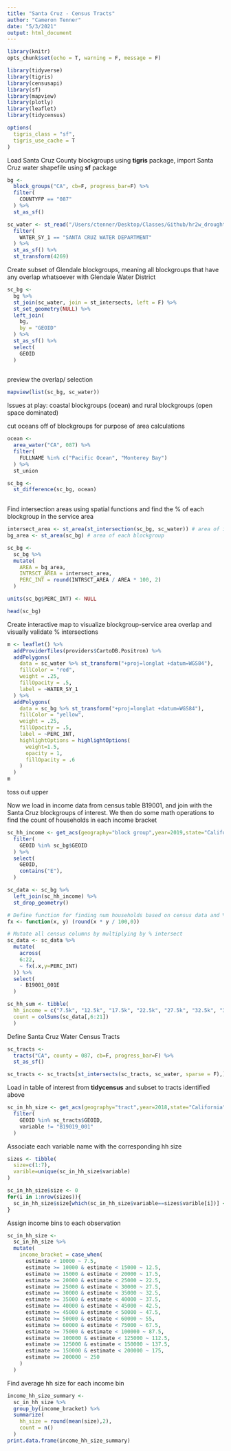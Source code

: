 ```yaml
---
title: "Santa Cruz - Census Tracts"
author: "Cameron Tenner"
date: "5/3/2021"
output: html_document
---
```


```r
library(knitr)
opts_chunk$set(echo = T, warning = F, message = F)

library(tidyverse)
library(tigris)
library(censusapi)
library(sf)
library(mapview)
library(plotly)
library(leaflet)
library(tidycensus)

options(
  tigris_class = "sf",
  tigris_use_cache = T 
)
```
Load Santa Cruz County blockgroups using **tigris** package, import Santa Cruz water shapefile using **sf** package
```r
bg <-
  block_groups("CA", cb=F, progress_bar=F) %>% 
  filter(
    COUNTYFP == "087" 
  ) %>% 
  st_as_sf()

sc_water <- st_read("/Users/ctenner/Desktop/Classes/Github/hr2w_droughts/data/santa_cruz/California_Drinking_Water_System_Area_Boundaries/California_Drinking_Water_System_Area_Boundaries.shp") %>% 
  filter(
    WATER_SY_1 == "SANTA CRUZ WATER DEPARTMENT"
  ) %>% 
  st_as_sf() %>% 
  st_transform(4269)
```

Create subset of Glendale blockgroups, meaning all blockgroups that have any overlap whatsoever with Glendale Water District
```r
sc_bg <- 
  bg %>% 
  st_join(sc_water, join = st_intersects, left = F) %>% 
  st_set_geometry(NULL) %>% 
  left_join(
    bg,
    by = "GEOID"
  ) %>% 
  st_as_sf() %>% 
  select(
    GEOID
  ) 
  
```

preview the overlap/ selection
```r
mapview(list(sc_bg, sc_water))
```
Issues at play: coastal blockgroups (ocean) and rural blockgroups (open space dominated)

cut oceans off of blockgroups for purpose of area calculations
```r
ocean <- 
  area_water("CA", 087) %>% 
  filter(
    FULLNAME %in% c("Pacific Ocean", "Monterey Bay")
  ) %>% 
  st_union

sc_bg <- 
  st_difference(sc_bg, ocean)
  
```


Find intersection areas using spatial functions and find the % of each blockgroup in the service area
```r
intersect_area <- st_area(st_intersection(sc_bg, sc_water)) # area of intersection for each blockgroup
bg_area <- st_area(sc_bg) # area of each blockgroup

sc_bg <- 
  sc_bg %>% 
  mutate(
    AREA = bg_area,
    INTRSCT_AREA = intersect_area,
    PERC_INT = round(INTRSCT_AREA / AREA * 100, 2)
  )

units(sc_bg$PERC_INT) <- NULL

head(sc_bg)
```

Create interactive map to visualize blockgroup-service area overlap and visually validate % intersections
```r
m <- leaflet() %>% 
  addProviderTiles(providers$CartoDB.Positron) %>% 
  addPolygons(
    data = sc_water %>% st_transform("+proj=longlat +datum=WGS84"),
    fillColor = "red",
    weight = .25,
    fillOpacity = .5,
    label = ~WATER_SY_1
  ) %>% 
  addPolygons(
    data = sc_bg %>% st_transform("+proj=longlat +datum=WGS84"),
    fillColor = "yellow",
    weight = .25,
    fillOpacity = .5,
    label = ~PERC_INT,
    highlightOptions = highlightOptions(
      weight=1.5,
      opacity = 1,
      fillOpacity = .6
    )
  )
m
```
toss out upper 

Now we load in income data from census table B19001, and join with the Santa Cruz blockgroups of interest. We then do some math operations to find the count of households in each income bracket
```r
sc_hh_income <- get_acs(geography="block group",year=2019,state="California",county="Santa Cruz",table="B19001", output="wide") %>% 
  filter(
    GEOID %in% sc_bg$GEOID
  ) %>% 
  select(
    GEOID, 
    contains("E"),
  )

sc_data <- sc_bg %>% 
  left_join(sc_hh_income) %>% 
  st_drop_geometry()

# Define function for finding num households based on census data and % intersect
fx <- function(x, y) (round(x * y / 100,0))

# Mutate all census columns by multiplying by % intersect 
sc_data <- sc_data %>% 
  mutate(
    across(
    6:22,
    ~ fx(.x,y=PERC_INT)
  )) %>% 
  select(
    - B19001_001E
  )

sc_hh_sum <- tibble(
  hh_income = c("7.5k", "12.5k", "17.5k", "22.5k", "27.5k", "32.5k", "37.5k", "42.5k", "47.5k", "55k", "67.5k", "87.5k", "112.5k", "137.5k", "175k", "250k"),
  count = colSums(sc_data[,6:21])
  )
```

Define Santa Cruz Water Census Tracts
```r
sc_tracts <- 
  tracts("CA", county = 087, cb=F, progress_bar=F) %>% 
  st_as_sf() 

sc_tracts <- sc_tracts[st_intersects(sc_tracts, sc_water, sparse = F),] 
```

Load in table of interest from **tidycensus** and subset to tracts identified above
```r
sc_in_hh_size <- get_acs(geography="tract",year=2018,state="California",table="B19019",county="Santa Cruz") %>% 
  filter(
    GEOID %in% sc_tracts$GEOID,
    variable != "B19019_001"
  )
```

Associate each variable name with the corresponding hh size 
```r
sizes <- tibble(
  size=c(1:7),
  varible=unique(sc_in_hh_size$variable)
)

sc_in_hh_size$size <- 0
for(i in 1:nrow(sizes)){
  sc_in_hh_size$size[which(sc_in_hh_size$variable==sizes$varible[i])] <- sizes$size[i]
}
```

Assign income bins to each observation
```r
sc_in_hh_size <- 
  sc_in_hh_size %>% 
  mutate(
    income_bracket = case_when(
      estimate < 10000 ~ 7.5,
      estimate >= 10000 & estimate < 15000 ~ 12.5,
      estimate >= 15000 & estimate < 20000 ~ 17.5,
      estimate >= 20000 & estimate < 25000 ~ 22.5,
      estimate >= 25000 & estimate < 30000 ~ 27.5,
      estimate >= 30000 & estimate < 35000 ~ 32.5,
      estimate >= 35000 & estimate < 40000 ~ 37.5,
      estimate >= 40000 & estimate < 45000 ~ 42.5,
      estimate >= 45000 & estimate < 50000 ~ 47.5,
      estimate >= 50000 & estimate < 60000 ~ 55,
      estimate >= 60000 & estimate < 75000 ~ 67.5,
      estimate >= 75000 & estimate < 100000 ~ 87.5,
      estimate >= 100000 & estimate < 125000 ~ 112.5,
      estimate >= 125000 & estimate < 150000 ~ 137.5,
      estimate >= 150000 & estimate < 200000 ~ 175,
      estimate >= 200000 ~ 250
    )
  )
```

Find average hh size for each income bin 
```r
income_hh_size_summary <-   
  sc_in_hh_size %>% 
  group_by(income_bracket) %>% 
  summarize(
    hh_size = round(mean(size),2),
    count = n()
  ) 
print.data.frame(income_hh_size_summary)
```
